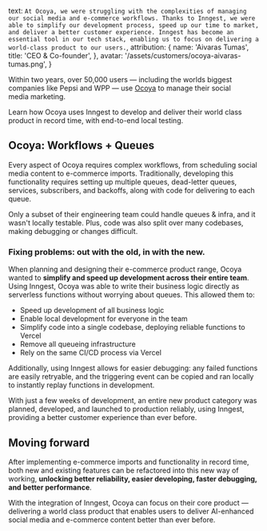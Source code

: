   text: `At Ocoya, we were struggling with the complexities of managing our
social media and e-commerce workflows. Thanks to Inngest, we were
able to simplify our development process, speed up our time to
market, and deliver a better customer experience. Inngest has
become an essential tool in our tech stack, enabling us to focus
on delivering a world-class product to our users.`,
  attribution: {
    name: 'Aivaras Tumas',
    title: 'CEO & Co-founder',
  },
  avatar: '/assets/customers/ocoya-aivaras-tumas.png',
}

Within two years, over 50,000 users — including the worlds
biggest companies like Pepsi and WPP — use [Ocoya](https://www.ocoya.com) to manage their social media&nbsp;marketing.

Learn how Ocoya uses Inngest to develop and deliver their world
class product in record time, with end-to-end local testing.

## Ocoya: Workflows + Queues

Every aspect of Ocoya requires complex workflows, from scheduling
social media content to e-commerce imports. Traditionally,
developing this functionality requires setting up multiple queues,
dead-letter queues, services, subscribers, and backoffs, along with
code for delivering to each queue.

Only a subset of their engineering team could handle queues & infra,
and it wasn't locally testable. Plus, code was also split over many
codebases, making debugging or changes difficult.

### Fixing problems: out with the old, in with the new.

When planning and designing their e-commerce product range, Ocoya
wanted to **simplify and speed up development across their entire team**.
Using Inngest, Ocoya was able to write their business logic
directly as serverless functions without worrying about queues. This
allowed them to:

* Speed up development of all business logic
* Enable local development for everyone in the team
* Simplify code into a single codebase, deploying reliable functions
  to Vercel
* Remove all queueing infrastructure
* Rely on the same CI/CD process via Vercel

Additionally, using Inngest allows for easier debugging: any failed
functions are easily retryable, and the triggering event can be
copied and ran locally to instantly replay functions in development.

With just a few weeks of development, an entire new product category
was planned, developed, and launched to production reliably, using
Inngest, providing a better customer experience than ever before.

## Moving forward

After implementing e-commerce imports and functionality in record
time, both new and existing features can be refactored into this new
way of working, **unlocking better reliability, easier developing,
faster debugging, and better performance**.

With the integration of Inngest, Ocoya can focus on their core
product — delivering a world class product that enables users to
deliver AI-enhanced social media and e-commerce content better than
ever before.